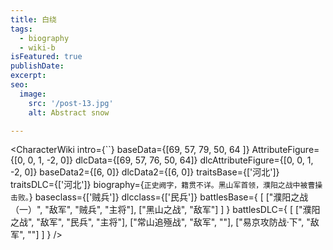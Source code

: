 ```yaml
---
title: 白绕
tags:
  - biography
  - wiki-b
isFeatured: true
publishDate:
excerpt:
seo:
  image:
    src: '/post-13.jpg'
    alt: Abstract snow

---
```



<CharacterWiki
  intro={``}
  baseData={[69, 57, 79, 50, 64
  ]}
  AttributeFigure={[0, 0, 1, -2, 0]}
  dlcData={[69, 57, 76, 50, 64]}
  dlcAttributeFigure={[0, 0, 1, -2, 0]}
  baseData2={[6, 0]}
  dlcData2={[6, 0]}
  traitsBase={['河北']}
  traitsDLC={['河北']}
  biography={`正史阙字，籍贯不详。黑山军首领，濮阳之战中被曹操击败。`}
  baseclass={['贼兵']}
  dlcclass={['民兵']}
  battlesBase={
    [
      ["濮阳之战（一）", "敌军", "贼兵", "主将"],
      ["黑山之战", "敌军"]
    ]
  }
  battlesDLC={
    [
      ["濮阳之战", "敌军", "民兵", "主将"],
      ["常山追殛战", "敌军", ""],
      ["易京攻防战·下", "敌军", ""]
    ]
  }
/>
